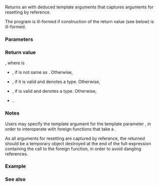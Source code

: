 {{cpp/title|out_ptr}}
{{cpp/memory/out_ptr_t/navbar}}
{{ddcl|header=memory|since=c++23|1=
template&lt; class Pointer = void, class Smart, class... Args &gt;
auto out_ptr( Smart&amp; s, Args&amp;&amp;... args );
}}

Returns an {{ltt std|cpp/memory/out_ptr_t}} with deduced template arguments that captures arguments for resetting by reference.

The program is ill-formed if construction of the return value (see below) is ill-formed.

===Parameters===
{{par begin}}
{{par|s|the object (typically a smart pointer) to adapt}}
{{par|args...|the arguments for resetting to capture}}
{{par end}}

===Return value===
{{c|std::out_ptr_t&lt;Smart, P, Args&amp;&amp;&gt;(s, std::forward&lt;Args&gt;(args)...)}}, where {{tt|P}} is
* {{tt|Pointer}}, if {{tt|Pointer}} is not same as {{c|void}}. Otherwise,
* {{c|Smart::pointer}}, if it is valid and denotes a type. Otherwise,
* {{c|Smart::element_type*}}, if {{c|Smart::element_type}} is valid and denotes a type. Otherwise,
* {{c|std::pointer_traits&lt;Smart&gt;::element_type*}}.

===Notes===
Users may specify the template argument for the template parameter {{tt|Pointer}}, in order to interoperate with foreign functions that take a {{c|Pointer*}}.

As all arguments for resetting are captured by reference, the returned {{tt|out_ptr_t}} should be a temporary object destroyed at the end of the full-expression containing the call to the foreign function, in order to avoid dangling references.

{{ftm begin|sort=yes}}
{{ftm|std=C++23|value=202106L|__cpp_lib_out_ptr|rowspan="2"|{{tt|std::out_ptr}}, {{lc|std::inout_ptr}}}}
{{ftm|std=C++26|value=202311L|-|freestanding {{tt|std::out_ptr}} and {{lc|std::inout_ptr}}}}
{{ftm end}}

===Example===
{{example
|Use {{tt|std::out_ptr}} to adapt a smart pointer for [https://www.sqlite.org/c3ref/open.html {{tt|sqlite3_open}}], which expects a {{tt|sqlite3**}} as an out parameter.
|code=
#include &lt;memory&gt;
#include &lt;sqlite3.h&gt;

int main()
{
    auto close_db = [](sqlite3* db) { sqlite3_close(db); };

    {
        // open an in-memory database, and manage its lifetime with std::unique_ptr
        std::unique_ptr&lt;sqlite3, decltype(close_db)&gt; up;
        sqlite3_open(":memory:", std::out_ptr(up));

        sqlite3* db = up.get();
        // do something with db ...
    }
    {
        // same as above, but use a std::shared_ptr
        std::shared_ptr&lt;sqlite3&gt; sp;
        sqlite3_open(":memory:", std::out_ptr(sp, close_db));

        sqlite3* db = sp.get();
        // do something with db ...
    }
}
|output=
}}

===See also===
{{dsc begin}}
{{dsc inc|cpp/memory/inout_ptr_t/dsc inout_ptr}}
{{dsc inc|cpp/memory/unique_ptr/dsc make_unique}}
{{dsc inc|cpp/memory/shared_ptr/dsc make_shared}}
{{dsc end}}

{{langlinks|es|ja|ru|zh}}